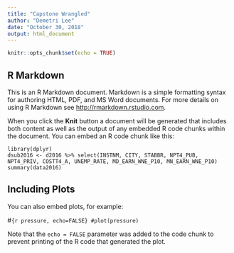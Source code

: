 ```yaml
---
title: "Capstone Wrangled"
author: "Demetri Lee"
date: "October 30, 2018"
output: html_document
---
```


```r
knitr::opts_chunk$set(echo = TRUE)
```

## R Markdown

This is an R Markdown document. Markdown is a simple formatting syntax for authoring HTML, PDF, and MS Word documents. For more details on using R Markdown see <http://rmarkdown.rstudio.com>.

When you click the **Knit** button a document will be generated that includes both content as well as the output of any embedded R code chunks within the document. You can embed an R code chunk like this:

```data2016
library(dplyr)
dsub2016 <- d2016 %>% select(INSTNM, CITY, STABBR, NPT4_PUB, NPT4_PRIV, COSTT4_A, UNEMP_RATE, MD_EARN_WNE_P10, MN_EARN_WNE_P10)
summary(data2016)
```

## Including Plots

You can also embed plots, for example:

#```{r pressure, echo=FALSE}
#plot(pressure)
```

Note that the `echo = FALSE` parameter was added to the code chunk to prevent printing of the R code that generated the plot.
